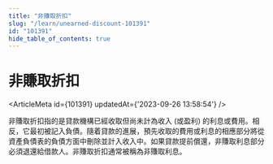 ```yaml
---
title: "非賺取折扣"
slug: "/learn/unearned-discount-101391"
id: "101391"
hide_table_of_contents: true
---
```



# 非賺取折扣

<ArticleMeta id={101391} updatedAt={'2023-09-26 13:58:54'} />
<div className='border-solid border-b border-t-0 my-4 border-[var(--ifm-color-gray-300)]' />

非賺取折扣指的是貸款機構已經收取但尚未計為收入 (或盈利) 的利息或費用。相反，它最初被記入負債。隨着貸款的進展，預先收取的費用或利息的相應部分將從資產負債表的負債方面中刪除並計入收入中。如果貸款提前償還，非賺取利息部分必須退還給借款人。非賺取折扣通常被稱為非賺取利息。
